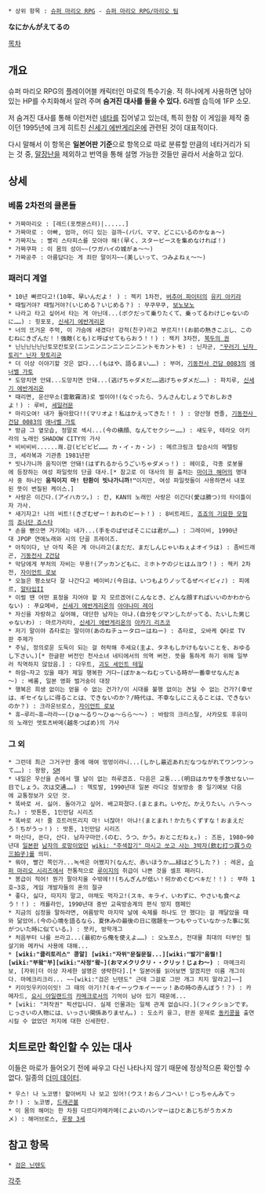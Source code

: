  * 상위 항목 : [[슈퍼 마리오 RPG]] - [[슈퍼 마리오 RPG/마리오 팀]]

'''なにかんがえてるの'''

[[목차]]
== 개요 ==
슈퍼 마리오 RPG의 플레이어블 캐릭터인 마로의 특수기술. 적 하나에게 사용하면 남아 있는 HP를 수치화해서 알려 주며 '''숨겨진 대사를 들을 수 있다.''' 6레벨 습득에 1FP 소모.

저 숨겨진 대사를 통해 이런저런 [[네타]]를 집어넣고 있는데, 특히 한참 이 게임을 제작 중이던 1995년에 크게 히트친 [[신세기 에반게리온]]에 관련된 것이 대표적이다.

다시 말해서 이 항목은 '''일본어판 기준'''으로 항목으로 따로 분류할 만큼의 네타거리가 되는 것 중, [[말장난]]을 제외하고 번역을 통해 설명 가능한 것들만 골라서 서술하고 있다.

== 상세 ==
=== 베롬 2차전의 클론들 ===
 * 가짜마리오 : [레드(포켓몬스터)|......]
 * 가짜마로 : 아빠, 엄마, 어디 있는 걸까~(パパ、ママ、どこにいるのかなぁ～)
 * 가짜지노 : 빨리 스타피스를 모아야 해!(早く、スターピースを集めなければ！)
 * 가짜쿠파 : 이 몸의 성이~~(ワガハイの城がぁ～～)
 * 가짜공주 : 아름답다는 게 죄란 말이지~~(美しいって、つみよねぇ～～)

=== 패러디 계열 ===
 * 10년 빠르다고!(10年、早いんだよ！ ) : 젝키 1차전, [[버추어 파이터]]의 [[유키 아키라]]
 * 때릴거야? 때릴거야?(いじめる？いじめる？) : 무쿠무쿠, [[보노보노]]
 * 나라고 타고 싶어서 타는 게 아닌데...(ボクだって乗りたくて、乗ってるわけじゃないのに……) : 힛포포, [[신세기 에반게리온]]
 * 너의 뜨거운 주먹, 이 가슴에 새겼다! 강적(친구)라고 부르지!!(お前の熱きこぶし、このむねにきざんだ！！強敵(とも)と呼ばせてもらおう！！) : 젝키 3차전, [[북두의 권]]
 * 닌닌닌닌닌닌토모칸토모(ニンニンニンニンニンニントモカントモ) : 닌자군, [["꾸러기 닌자 토리" 닌자 핫토리군]]
 * 더 이상 이야기할 것은 없다...(もはや、語るまい……) : 부머, [[기동전사 건담 0083]]의 [[애너벨 가토]]
 * 도망치면 안돼...도망치면 안돼...(逃げちゃダメだ……逃げちゃダメだ……) : 파치루, [[신세기 에반게리온]]
 * 때리면, 운산무소(雲散霧消)로 벌이야!(なぐったら、うんさんむしょうでおしおきよ！) : 루비, [[세일러문]]
 * 마리오여! 내가 돌아왔다!!(マリオよ！私はかえってきた！！ ) : 양산형 켄졸, [[기동전사 건담 0083]]의 [[애너벨 가토]]
 * 방금 그 옆모습, 정말로 섹시...(今の横顔、なんてセクシー……) : 섀도우, 테라오 아키라의 노래인 SHADOW CITY의 가사
 * 비비비비......쾌.감(ビビビビ……。カ・イ・カ・ン) : 메르크링크 탑승시의 메텔링크, 세라복과 기관총 1981년판
 * 빗나가니까 움직이면 안돼!(はずれるからうごいちゃダメっ！) : 헤이호, 각종 로봇물에 등장하는 여성 파일럿의 단골 대사.[* 참고로 이 대사의 원 출처는 [[마이크 해머]]의 명대사 중 하나인 '''움직이지 마! 탄환이 빗나가니까!"'''이지만, 여성 파일럿들이 사용하면서 내포된 뜻이 변질된 케이스.]
 * 사랑은 이긴다.(アイハカツ。) : 칸, KAN의 노래인 사랑은 이긴다(愛は勝つ)의 타이틀이자 가사.
 * 새기자고! 나의 비트!(きざむぜー！おれのビート！) : 8비트레드, [[죠죠의 기묘한 모험]]의 [[죠나단 죠스타]]
 * 손을 뻗으면 거기에는 네가...(手をのばせばそこには君が……) : 그레이비, 1990년대 JPOP 연애노래와 시의 단골 프레이즈.
 * 아직이다, 난 아직 죽은 게 아니라고(まだだ、まだしんじゃいねぇよオイラは) : 좀비드래곤, [[기동전사 Z건담]]
 * 악당에게 부처의 자비는 무용!(アッカンどもに、ミホトケのジヒはムヨウ！) : 젝키 2차전, [[자이언트 로보]]
 * 오늘은 평소보다 잘 나간다고 베이비♪(今日は、いつもよりノッてるぜベイビィ♪) : 피에르, [[알타입]]II
 * 이럴 땐 어떤 표정을 지어야 할 지 모르겠어(こんなとき、どんな顔すればいいのかわからない) : 푸요메바, [[신세기 에반게리온]]의 [[아야나미 레이]]
 * 자신을 자랑하고 싶어해, 대단한 남자는 아냐.(自分をジマンしたがってる、たいした男じゃないわ) : 마르가리타, [[신세기 에반게리온]]의 [[아카기 리츠코]]
 * 저기 말이야 츄타로는 말이야(あのねチュータローはねー) : 츄타로, 오바케 Q타로 TV판 주제가
 * 주님, 정의로운 도둑이 되는 걸 허락해 주세요(主よ、タネもしかけもないことを、おゆるし下さい。)[* 한글판 버전인 천사소녀 네티에서의 의역 버전. 뜻을 통하게 하기 위해 일부러 직역하지 않았음.] : 다우트, [[괴도 세인트 테일]]
 * 하암~자고 있을 때가 제일 행복한 거다~(ぼかぁ～ねむっている時が一番幸せなんだぁ～) : 베롬, 일본 영화 벌거숭이 대장
 * 행복은 희생 없이는 얻을 수 없는 건가?/이 시대를 불행 없이는 견딜 수 없는 건가?(幸せは、ギセイなしに得ることは、できないのか？/時代は、不幸なしにこえることは、できないのか？) : 크라운브로스, [[자이언트 로보]]
 * 휴~루리~휴~라라~~(ひゅ～るり～ひゅ～らら～～) : 바람의 크리스탈, 사카모토 후유미의 노래인 엣토츠바메(越冬つばめ)의 가사

=== 그 외 ===
 * 그런데 최근 그거구만 줄에 매여 멍멍이라니...(しかし最近あれだなつながれてワンワンって……) : 왕왕, [[SM]]
 * 내일은 우산을 손에서 뗄 날이 없는 하루겠죠. 다음은 교통...(明日はカサを手放せない一日でしょう。次は交通……) : 헥토발, 1990년대 일본 라디오 정보방송 중 일기예보 다음에 교통정보가 오던 것.
 * 똑바로 서. 싫어. 돌아가고 싶어. 배고파졌다.(まとまれ。いやだ。かえりたい。ハラへった。) : 밧톤톤, 1인만담 시리즈
 * 똑바로 서! 줄 흐트러뜨리지 마! 너잖아! 아냐!(まとまれ！かたちくずすな！おまえだろ！ちがうっ！) : 밧톤, 1인만담 시리즈
 * 마신다, 쏜다, 산다. 남자구마안.(のむ、うつ、かう。おとこだねぇ。) : 즈돈, 1980~90년대 [[일본]]판 [[남자의 로망]]이었던 [[wiki: "주색잡기" 마시고 쏘고 사는 3박자(飲む打つ買うの三拍子)]]를 의미.
 * 뭐야, 빨간 쪽인가...녹색은 어쨌지?(なんだ、赤いほうか……緑はどうした？) : 레온, [[슈퍼 마리오 시리즈]]에서 전통적으로 [[루이지]]의 취급이 나쁜 것을 셀프 패러디.
 * 봉급이 적어! 뭔가 팔아치울 수밖에!!(ちんぎんが低い！何かめぐむベキだ！！) : 부하 1호~3호, 게임 개발자들의 혼의 절규
 * 좋다, 싫다, 따지지 말고, 야채도 먹자고!(スキ、キライ、いわずに、やさいも食べよう！！) : 캐롤라인, 1990년대 중반 교육방송계의 편식 방지 캠페인
 * 지금의 심정을 말하라면, 여름방학 마지막 날에 숙제를 하나도 안 했다는 걸 깨달았을 때와 닮았어.(今の心境を語るなら、夏休みの最後の日に宿題を一つもやっていなかった事に気がついた時に似ている。) : 붓키, 방학개그
 * 처음부터 나를 쓰라고...(最初から俺を使えよ……) : 오노포스, 전대물 최대의 터부인 필살기와 메카닉 사용에 대해...
 * '''[wiki:"클리토리스" 콩알] [wiki:"자위"문질문질...][wiki:"발기"움찔!] [wiki:"부왘"부][wiki:"사정"왘~](おマメクリクリ・・クリッ！じょわ～)''' : 마메크리보, [자위|더 이상 자세한 설명은 생략한다].[* 일본어를 읽어보면 알겠지만 이름 개그이다. 마메크리크리... ~~[wiki:"검은 닌텐도" 근데 그걸로 그딴 개그 치지 말라고]~~]
 * 키이잇우키이이잇! 그 때의 아기!?(キイーッウキイーーッ！あの時の赤んぼう！？) : 카메자드, [[요시 아일랜드]]의 [[카메크]]로서의 기억이 남아 있기 때문에...
 * [wiki: "저작권" 픽션입니다. 실제 인물과는 일체 관계 없습니다.](フィクションです。じっさいの人物には、いっさい関係ありません。) : 도소키 융그, 판권 문제로 [[동키콩]]을 출연시킬 수 없었던 처지에 대한 신세한탄.
== 치트로만 확인할 수 있는 대사 ==
이들은 마로가 들어오기 전에 싸우고 다신 나타나지 않기 때문에 정상적으론 확인할 수 없다. 일종의 [[더미 데이터]].

 * 우스! 나 노코병! 할아버지 나 보고 있어!(ウス！おらノコへい！じっちゃんみてっか！) : 노코병, [[드래곤볼]]
 * 이 몸의 해머는 한 차원 다르다카메카메(こよいのハンマーはひとあじちがうカメカメ) : 해머브로스, [[루팡 3세]]

== 참고 항목 ==
 * [[검은 닌텐도]]

[[각주]]
